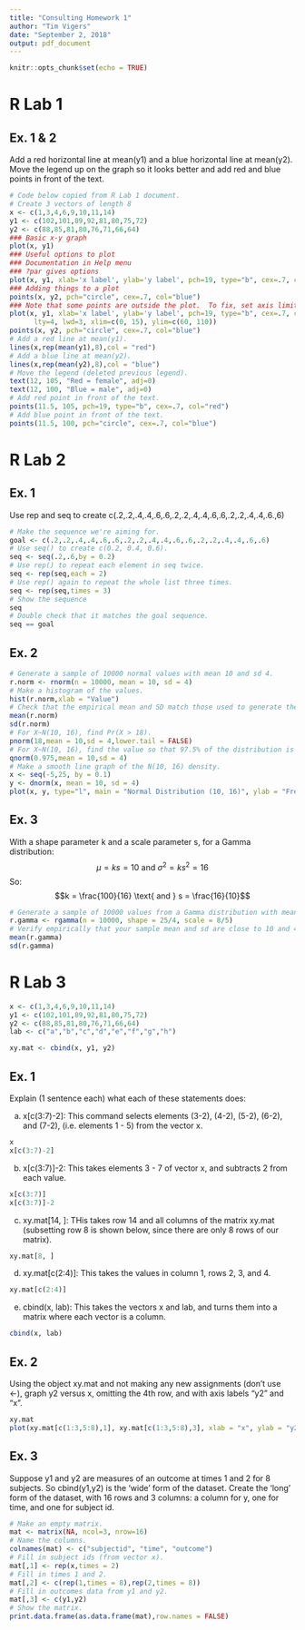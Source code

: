 ```yaml
---
title: "Consulting Homework 1"
author: "Tim Vigers"
date: "September 2, 2018"
output: pdf_document
---
```

```r
knitr::opts_chunk$set(echo = TRUE)
```
# R Lab 1

## Ex. 1 & 2
Add a red horizontal line at mean(y1) and a blue horizontal line at mean(y2). Move the legend up on the graph so it looks better and add red and blue points in front of the text.

```r
# Code below copied from R Lab 1 document. 
# Create 3 vectors of length 8
x <- c(1,3,4,6,9,10,11,14)
y1 <- c(102,101,89,92,81,80,75,72)
y2 <- c(88,85,81,80,76,71,66,64)
### Basic x-y graph
plot(x, y1)
### Useful options to plot
### Documentation in Help menu
### ?par gives options
plot(x, y1, xlab='x label', ylab='y label', pch=19, type="b", cex=.7, col="red", lty=4, lwd=3)
### Adding things to a plot
points(x, y2, pch="circle", cex=.7, col="blue")
### Note that some points are outside the plot.  To fix, set axis limits
plot(x, y1, xlab='x label', ylab='y label', pch=19, type="b", cex=.7, col="red",
      lty=4, lwd=3, xlim=c(0, 15), ylim=c(60, 110))
points(x, y2, pch="circle", cex=.7, col="blue")
# Add a red line at mean(y1).
lines(x,rep(mean(y1),8),col = "red")
# Add a blue line at mean(y2).
lines(x,rep(mean(y2),8),col = "blue")
# Move the legend (deleted previous legend).
text(12, 105, "Red = female", adj=0)
text(12, 100, "Blue = male", adj=0)
# Add red point in front of the text.
points(11.5, 105, pch=19, type="b", cex=.7, col="red")
# Add blue point in front of the text.
points(11.5, 100, pch="circle", cex=.7, col="blue")
```
\pagebreak

# R Lab 2

## Ex. 1
Use rep and seq to create c(.2,.2,.4,.4,.6,.6,.2,.2,.4,.4,.6,.6,.2,.2,.4,.4,.6.,6)

```r
# Make the sequence we're aiming for.
goal <- c(.2,.2,.4,.4,.6,.6,.2,.2,.4,.4,.6,.6,.2,.2,.4,.4,.6,.6)
# Use seq() to create c(0.2, 0.4, 0.6).
seq <- seq(.2,.6,by = 0.2)
# Use rep() to repeat each element in seq twice.
seq <- rep(seq,each = 2)
# Use rep() again to repeat the whole list three times.
seq <- rep(seq,times = 3)
# Show the sequence
seq
# Double check that it matches the goal sequence.
seq == goal
```

## Ex. 2

```r
# Generate a sample of 10000 normal values with mean 10 and sd 4.
r.norm <- rnorm(n = 10000, mean = 10, sd = 4)
# Make a histogram of the values.
hist(r.norm,xlab = "Value")
# Check that the empirical mean and SD match those used to generate the sample.
mean(r.norm)
sd(r.norm)
# For X~N(10, 16), find Pr(X > 18).
pnorm(18,mean = 10,sd = 4,lower.tail = FALSE)
# For X~N(10, 16), find the value so that 97.5% of the distribution is less than that value.
qnorm(0.975,mean = 10,sd = 4)
# Make a smooth line graph of the N(10, 16) density.
x <- seq(-5,25, by = 0.1)
y <- dnorm(x, mean = 10, sd = 4)
plot(x, y, type="l", main = "Normal Distribution (10, 16)", ylab = "Frequency", xlab = "Value")
```

## Ex. 3

With a shape parameter k and a scale parameter s, for a Gamma distribution: $$\mu = ks = 10 \text{ and } \sigma^2 = ks^2 = 16$$ So: $$k = \frac{100}{16} \text{ and } s = \frac{16}{10}$$

```r
# Generate a sample of 10000 values from a Gamma distribution with mean 10 and sd 4.
r.gamma <- rgamma(n = 10000, shape = 25/4, scale = 8/5)
# Verify empirically that your sample mean and sd are close to 10 and 4.
mean(r.gamma)
sd(r.gamma)
```
\pagebreak

# R Lab 3

```r
x <- c(1,3,4,6,9,10,11,14)      
y1 <- c(102,101,89,92,81,80,75,72)
y2 <- c(88,85,81,80,76,71,66,64)
lab <- c("a","b","c","d","e","f","g","h")

xy.mat <- cbind(x, y1, y2)
```

## Ex. 1
Explain (1 sentence each) what each of these statements does:

a. x[c(3:7)-2]: This command selects elements (3-2), (4-2), (5-2), (6-2), and (7-2), (i.e. elements 1 - 5) from the vector x.
```r
x
x[c(3:7)-2]
```

b. x[c(3:7)]-2: This takes elements 3 - 7 of vector x, and subtracts 2 from each value.
```r
x[c(3:7)]
x[c(3:7)]-2
```

c. xy.mat[14, ]: THis takes row 14 and all columns of the matrix xy.mat (subsetting row 8 is shown below, since there are only 8 rows of our matrix).
```r
xy.mat[8, ]
```

d. xy.mat[c(2:4)]: This takes the values in column 1, rows 2, 3, and 4.
```r
xy.mat[c(2:4)]
```

e. cbind(x, lab): This takes the vectors x and lab, and turns them into a matrix where each vector is a column.
```r
cbind(x, lab)
```

## Ex. 2
Using the object xy.mat and not making any new assignments (don't use <-), graph y2 versus x, omitting the 4th row, and with axis labels "y2" and "x".
```r
xy.mat
plot(xy.mat[c(1:3,5:8),1], xy.mat[c(1:3,5:8),3], xlab = "x", ylab = "y2")
```

## Ex. 3
Suppose y1 and y2 are measures of an outcome at times 1 and 2 for 8 subjects. So cbind(y1,y2) is the 'wide' form of the dataset. Create the 'long' form of the dataset, with 16 rows and 3 columns: a column for y, one for time, and one for subject id.
```r
# Make an empty matrix.
mat <- matrix(NA, ncol=3, nrow=16)
# Name the columns.
colnames(mat) <- c("subjectid", "time", "outcome")
# Fill in subject ids (from vector x).
mat[,1] <- rep(x,times = 2)
# Fill in times 1 and 2.
mat[,2] <- c(rep(1,times = 8),rep(2,times = 8))
# Fill in outcomes data from y1 and y2.
mat[,3] <- c(y1,y2)
# Show the matrix.
print.data.frame(as.data.frame(mat),row.names = FALSE)
```